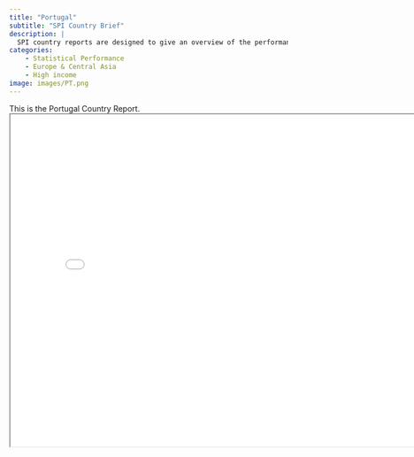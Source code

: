 ```yaml
---
title: "Portugal"
subtitle: "SPI Country Brief"
description: |
  SPI country reports are designed to give an overview of the performance of Portugal.
categories:
    - Statistical Performance
    - Europe & Central Asia
    - High income
image: images/PT.png
---
```


This is the Portugal Country Report.
<iframe src="charts/Portugal_chart.html" width="800" height="600"></iframe>

